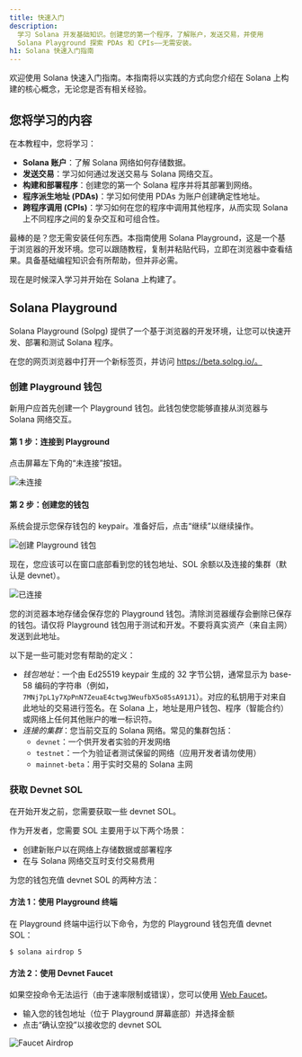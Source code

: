 ```yaml
---
title: 快速入门
description:
  学习 Solana 开发基础知识。创建您的第一个程序，了解账户，发送交易，并使用
  Solana Playground 探索 PDAs 和 CPIs——无需安装。
h1: Solana 快速入门指南
---
```


欢迎使用 Solana 快速入门指南。本指南将以实践的方式向您介绍在 Solana 上构建的核心概念，无论您是否有相关经验。

## 您将学习的内容

在本教程中，您将学习：

- **Solana 账户**：了解 Solana 网络如何存储数据。
- **发送交易**：学习如何通过发送交易与 Solana 网络交互。
- **构建和部署程序**：创建您的第一个 Solana 程序并将其部署到网络。
- **程序派生地址 (PDAs)**：学习如何使用 PDAs 为账户创建确定性地址。
- **跨程序调用 (CPIs)**：学习如何在您的程序中调用其他程序，从而实现 Solana 上不同程序之间的复杂交互和可组合性。

最棒的是？您无需安装任何东西。本指南使用 Solana
Playground，这是一个基于浏览器的开发环境。您可以跟随教程，复制并粘贴代码，立即在浏览器中查看结果。具备基础编程知识会有所帮助，但并非必需。

现在是时候深入学习并开始在 Solana 上构建了。

## Solana Playground

Solana Playground
(Solpg) 提供了一个基于浏览器的开发环境，让您可以快速开发、部署和测试 Solana 程序。

在您的网页浏览器中打开一个新标签页，并访问 https://beta.solpg.io/。

<Steps>
<Step>

### 创建 Playground 钱包

新用户应首先创建一个 Playground 钱包。此钱包使您能够直接从浏览器与 Solana 网络交互。

#### 第 1 步：连接到 Playground

点击屏幕左下角的“未连接”按钮。

![未连接](/assets/docs/intro/quickstart/pg-not-connected.png)

#### 第 2 步：创建您的钱包

系统会提示您保存钱包的 keypair。准备好后，点击“继续”以继续操作。

![创建 Playground 钱包](/assets/docs/intro/quickstart/pg-create-wallet.png)

现在，您应该可以在窗口底部看到您的钱包地址、SOL 余额以及连接的集群（默认是 devnet）。

![已连接](/assets/docs/intro/quickstart/pg-connected.png)

<Callout>
  您的浏览器本地存储会保存您的 Playground
  钱包。清除浏览器缓存会删除已保存的钱包。请仅将 Playground
  钱包用于测试和开发。不要将真实资产（来自主网）发送到此地址。
</Callout>

以下是一些可能对您有帮助的定义：

- _钱包地址_：一个由 Ed25519
  keypair 生成的 32 字节公钥，通常显示为 base-58 编码的字符串（例如，`7MNj7pL1y7XpPnN7ZeuaE4ctwg3WeufbX5o85sA91J1`）。对应的私钥用于对来自此地址的交易进行签名。在 Solana 上，地址是用户钱包、程序（智能合约）或网络上任何其他账户的唯一标识符。
- _连接的集群_：您当前交互的 Solana 网络。常见的集群包括：
  - `devnet`：一个供开发者实验的开发网络
  - `testnet`：一个为验证者测试保留的网络（应用开发者请勿使用）
  - `mainnet-beta`：用于实时交易的 Solana 主网

</Step>
<Step>

### 获取 Devnet SOL

在开始开发之前，您需要获取一些 devnet SOL。

作为开发者，您需要 SOL 主要用于以下两个场景：

- 创建新账户以在网络上存储数据或部署程序
- 在与 Solana 网络交互时支付交易费用

为您的钱包充值 devnet SOL 的两种方法：

#### 方法 1：使用 Playground 终端

在 Playground 终端中运行以下命令，为您的 Playground 钱包充值 devnet SOL：

```terminal
$ solana airdrop 5
```

#### 方法 2：使用 Devnet Faucet

如果空投命令无法运行（由于速率限制或错误），您可以使用
[Web Faucet](https://faucet.solana.com/)。

- 输入您的钱包地址（位于 Playground 屏幕底部）并选择金额
- 点击“确认空投”以接收您的 devnet SOL

![Faucet Airdrop](/assets/docs/intro/quickstart/faucet-airdrop.gif)

</Step>
</Steps>
